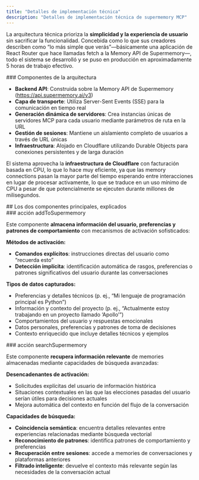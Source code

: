 ```yaml
---
title: "Detalles de implementación técnica"
description: "Detalles de implementación técnica de supermemory MCP"
---
```


La arquitectura técnica prioriza la **simplicidad y la experiencia de usuario** sin sacrificar la funcionalidad. Concebida como lo que sus creadores describen como “lo más simple que verás”—básicamente una aplicación de React Router que hace llamadas fetch a la Memory API de Supermemory—, todo el sistema se desarrolló y se puso en producción en aproximadamente 5 horas de trabajo efectivo.

<div id="architecture-components">
  ### Componentes de la arquitectura
</div>

- **Backend API**: Construida sobre la Memory API de Supermemory (https://api.supermemory.ai/v3)
- **Capa de transporte**: Utiliza Server-Sent Events (SSE) para la comunicación en tiempo real
- **Generación dinámica de servidores**: Crea instancias únicas de servidores MCP para cada usuario mediante parámetros de ruta en la URL
- **Gestión de sesiones**: Mantiene un aislamiento completo de usuarios a través de URL únicas
- **Infraestructura**: Alojado en Cloudflare utilizando Durable Objects para conexiones persistentes y de larga duración

El sistema aprovecha la **infraestructura de Cloudflare** con facturación basada en CPU, lo que lo hace muy eficiente, ya que las memory connections pasan la mayor parte del tiempo esperando entre interacciones en lugar de procesar activamente, lo que se traduce en un uso mínimo de CPU a pesar de que potencialmente se ejecuten durante millones de milisegundos.

<div id="the-two-main-components-explained">
  ## Los dos componentes principales, explicados
</div>

<div id="addtosupermemory-action">
  ### acción addToSupermemory
</div>

Este componente **almacena información del usuario, preferencias y patrones de comportamiento** con mecanismos de activación sofisticados:

**Métodos de activación:**

- **Comandos explícitos**: instrucciones directas del usuario como “recuerda esto”
- **Detección implícita**: identificación automática de rasgos, preferencias o patrones significativos del usuario durante las conversaciones

**Tipos de datos capturados:**

- Preferencias y detalles técnicos (p. ej., “Mi lenguaje de programación principal es Python”)
- Información y contexto del proyecto (p. ej., “Actualmente estoy trabajando en un proyecto llamado ‘Apollo’”)
- Comportamientos del usuario y respuestas emocionales
- Datos personales, preferencias y patrones de toma de decisiones
- Contexto enriquecido que incluye detalles técnicos y ejemplos

<div id="searchsupermemory-action">
  ### acción searchSupermemory
</div>

Este componente **recupera información relevante** de memories almacenadas mediante capacidades de búsqueda avanzadas:

**Desencadenantes de activación:**

- Solicitudes explícitas del usuario de información histórica
- Situaciones contextuales en las que las elecciones pasadas del usuario serían útiles para decisiones actuales
- Mejora automática del contexto en función del flujo de la conversación

**Capacidades de búsqueda:**

- **Coincidencia semántica**: encuentra detalles relevantes entre experiencias relacionadas mediante búsqueda vectorial
- **Reconocimiento de patrones**: identifica patrones de comportamiento y preferencias
- **Recuperación entre sesiones**: accede a memories de conversaciones y plataformas anteriores
- **Filtrado inteligente**: devuelve el contexto más relevante según las necesidades de la conversación actual